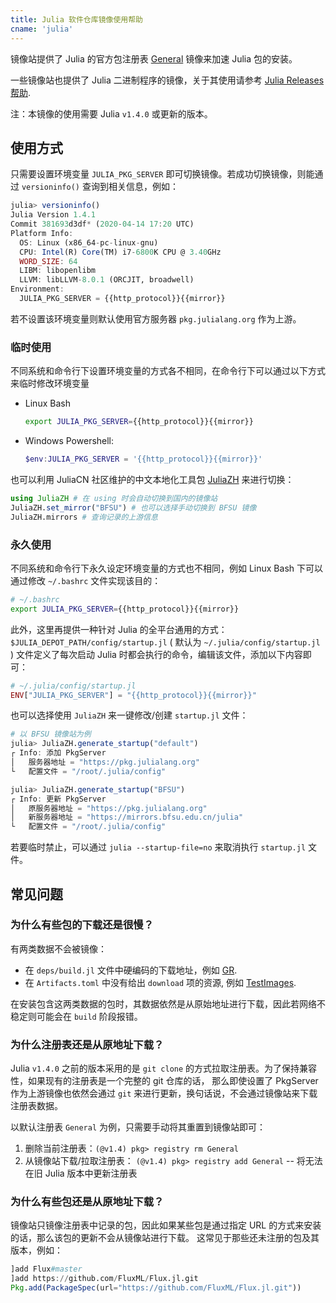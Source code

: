 ```yaml
---
title: Julia 软件仓库镜像使用帮助
cname: 'julia'
---
```


镜像站提供了 Julia 的官方包注册表 [General](https://github.com/JuliaRegistries/General) 镜像来加速 Julia 包的安装。

一些镜像站也提供了 Julia 二进制程序的镜像，关于其使用请参考 [Julia Releases 帮助](/julia-releases/).

注：本镜像的使用需要 Julia `v1.4.0` 或更新的版本。

## 使用方式

只需要设置环境变量 `JULIA_PKG_SERVER` 即可切换镜像。若成功切换镜像，则能通过 `versioninfo()` 查询到相关信息，例如：

<CodeBlock>

```julia
julia> versioninfo()
Julia Version 1.4.1
Commit 381693d3df* (2020-04-14 17:20 UTC)
Platform Info:
  OS: Linux (x86_64-pc-linux-gnu)
  CPU: Intel(R) Core(TM) i7-6800K CPU @ 3.40GHz
  WORD_SIZE: 64
  LIBM: libopenlibm
  LLVM: libLLVM-8.0.1 (ORCJIT, broadwell)
Environment:
  JULIA_PKG_SERVER = {{http_protocol}}{{mirror}}
```

</CodeBlock>

若不设置该环境变量则默认使用官方服务器 `pkg.julialang.org` 作为上游。

### 临时使用

不同系统和命令行下设置环境变量的方式各不相同，在命令行下可以通过以下方式来临时修改环境变量

* Linux Bash

  <CodeBlock>

  ```bash
  export JULIA_PKG_SERVER={{http_protocol}}{{mirror}}
  ```

  </CodeBlock>

* Windows Powershell:

  <CodeBlock>

  ```powershell
  $env:JULIA_PKG_SERVER = '{{http_protocol}}{{mirror}}'
  ```

  </CodeBlock>

也可以利用 JuliaCN 社区维护的中文本地化工具包 [JuliaZH](https://github.com/JuliaCN/JuliaZH.jl) 来进行切换：

```julia
using JuliaZH # 在 using 时会自动切换到国内的镜像站
JuliaZH.set_mirror("BFSU") # 也可以选择手动切换到 BFSU 镜像
JuliaZH.mirrors # 查询记录的上游信息
```

### 永久使用

不同系统和命令行下永久设定环境变量的方式也不相同，例如 Linux Bash 下可以通过修改 `~/.bashrc` 文件实现该目的：

<CodeBlock>

```bash
# ~/.bashrc
export JULIA_PKG_SERVER={{http_protocol}}{{mirror}}
```

</CodeBlock>

此外，这里再提供一种针对 Julia 的全平台通用的方式：`$JULIA_DEPOT_PATH/config/startup.jl`
( 默认为 `~/.julia/config/startup.jl` ) 文件定义了每次启动 Julia 时都会执行的命令，编辑该文件，添加以下内容即可：

<CodeBlock>

```julia
# ~/.julia/config/startup.jl
ENV["JULIA_PKG_SERVER"] = "{{http_protocol}}{{mirror}}"
```

</CodeBlock>

也可以选择使用 `JuliaZH` 来一键修改/创建 `startup.jl` 文件：

```julia
# 以 BFSU 镜像站为例
julia> JuliaZH.generate_startup("default")
┌ Info: 添加 PkgServer
│   服务器地址 = "https://pkg.julialang.org"
└   配置文件 = "/root/.julia/config"

julia> JuliaZH.generate_startup("BFSU")
┌ Info: 更新 PkgServer
│   原服务器地址 = "https://pkg.julialang.org"
│   新服务器地址 = "https://mirrors.bfsu.edu.cn/julia"
└   配置文件 = "/root/.julia/config"
```

若要临时禁止，可以通过 `julia --startup-file=no` 来取消执行 `startup.jl` 文件。


## 常见问题

### 为什么有些包的下载还是很慢？

有两类数据不会被镜像：

* 在 `deps/build.jl` 文件中硬编码的下载地址，例如 [GR](https://github.com/jheinen/GR.jl/blob/70f025d5cb439d036409f1985107cb5e1615097f/deps/build.jl#L116).
* 在 `Artifacts.toml` 中没有给出 `download` 项的资源, 例如 [TestImages](https://github.com/JuliaImages/TestImages.jl/blob/eaa94348df619c65956e8cfb0032ecddb7a29d3a/Artifacts.toml).

在安装包含这两类数据的包时，其数据依然是从原始地址进行下载，因此若网络不稳定则可能会在 `build` 阶段报错。

### 为什么注册表还是从原地址下载？

Julia `v1.4.0` 之前的版本采用的是 `git clone` 的方式拉取注册表。为了保持兼容性，如果现有的注册表是一个完整的 git 仓库的话，
那么即使设置了 PkgServer 作为上游镜像也依然会通过 `git` 来进行更新，换句话说，不会通过镜像站来下载注册表数据。

以默认注册表 `General` 为例，只需要手动将其重置到镜像站即可：

1. 删除当前注册表：`(@v1.4) pkg> registry rm General`
2. 从镜像站下载/拉取注册表： `(@v1.4) pkg> registry add General` -- 将无法在旧 Julia 版本中更新注册表

### 为什么有些包还是从原地址下载？

镜像站只镜像注册表中记录的包，因此如果某些包是通过指定 URL 的方式来安装的话，那么该包的更新不会从镜像站进行下载。
这常见于那些还未注册的包及其版本，例如：

```julia
]add Flux#master
]add https://github.com/FluxML/Flux.jl.git
Pkg.add(PackageSpec(url="https://github.com/FluxML/Flux.jl.git"))
```
